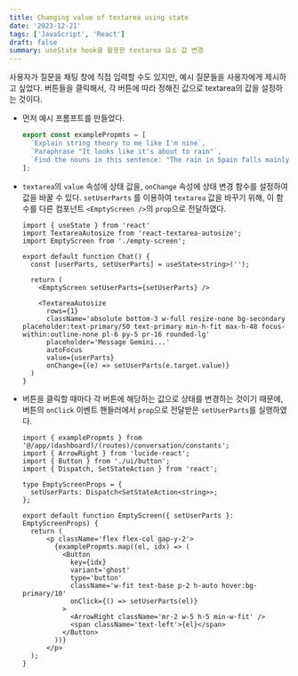 ```yaml
---
title: Changing value of textarea using state
date: '2023-12-21'
tags: ['JavaScript', 'React']
draft: false
summary: useState hook을 활용한 textarea 요소 값 변경
---
```


사용자가 질문을 채팅 창에 직접 입력할 수도 있지만, 예시 질문들을 사용자에게 제시하고 싶었다. 버튼들을 클릭해서, 각 버튼에 따라 정해진 값으로 textarea의 값을 설정하는 것이다. 

- 먼저 예시 프롬프트를 만들었다.
  ```ts:app/(dashboard)/(routes)/conversation/constants.ts
  export const examplePropmts = [
    `Explain string theory to me like I'm nine`,
    `Paraphrase "It looks like it's about to rain"`,
    `Find the nouns in this sentence: "The rain in Spain falls mainly on the plain"`,
  ];
  ```

- `textarea`의 `value` 속성에 상태 값을, `onChange` 속성에 상태 변경 함수를 설정하여 값을 바꿀 수 있다. `setUserParts` 를 이용하여 `textarea` 값을 바꾸기 위해, 이 함수를 다른 컴포넌트 `<EmptyScreen />`의 `prop`으로 전달하였다.

  ```tsx:components/chat.tsx
  import { useState } from 'react'
  import TextareaAutosize from 'react-textarea-autosize';
  import EmptyScreen from './empty-screen';

  export default function Chat() {
    const [userParts, setUserParts] = useState<string>('');

    return (
      <EmptyScreen setUserParts={setUserParts} />

      <TextareaAutosize
        rows={1}
        className='absolute bottom-3 w-full resize-none bg-secondary placeholder:text-primary/50 text-primary min-h-fit max-h-48 focus-within:outline-none pl-6 py-5 pr-16 rounded-lg'
        placeholder='Message Gemini...'
        autoFocus
        value={userParts}
        onChange={(e) => setUserParts(e.target.value)}
    )
  }  
  ```

- 버튼을 클릭할 때마다 각 버튼에 해당하는 값으로 상태를 변경하는 것이기 때문에, 버튼의 `onClick` 이벤트 핸들러에서 `prop`으로 전달받은 `setUserParts`를 실행하였다.

  ```tsx:components/empty-screen.tsx
  import { examplePropmts } from '@/app/(dashboard)/(routes)/conversation/constants';
  import { ArrowRight } from 'lucide-react';
  import { Button } from './ui/button';
  import { Dispatch, SetStateAction } from 'react';
  
  type EmptyScreenProps = {
    setUserParts: Dispatch<SetStateAction<string>>;
  };  
  
  export default function EmptyScreen({ setUserParts }: EmptyScreenProps) {
    return (
        <p className='flex flex-col gap-y-2'>
          {examplePropmts.map((el, idx) => (
            <Button
              key={idx}
              variant='ghost'
              type='button'
              className='w-fit text-base p-2 h-auto hover:bg-primary/10'
              onClick={() => setUserParts(el)}
            >
              <ArrowRight className='mr-2 w-5 h-5 min-w-fit' />
              <span className='text-left'>{el}</span>
            </Button>
          ))}
        </p>
    );
  }
  ```